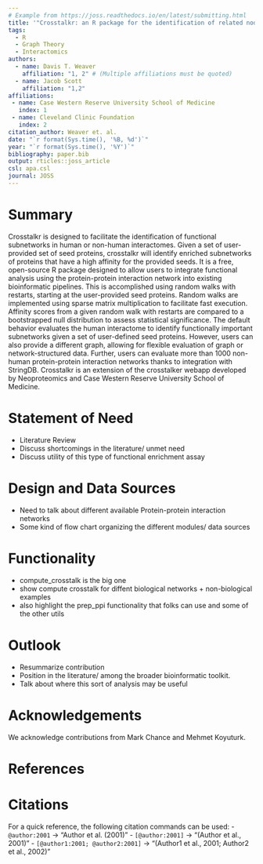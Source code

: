 ```yaml
---
# Example from https://joss.readthedocs.io/en/latest/submitting.html
title: '"Crosstalkr: an R package for the identification of related nodes in biological networks"'
tags:
  - R
  - Graph Theory
  - Interactomics
authors:
  - name: Davis T. Weaver
    affiliation: "1, 2" # (Multiple affiliations must be quoted)
  - name: Jacob Scott
    affiliation: "1,2"
affiliations:
 - name: Case Western Reserve University School of Medicine
   index: 1
 - name: Cleveland Clinic Foundation
   index: 2
citation_author: Weaver et. al.
date: "`r format(Sys.time(), '%B, %d')`"
year: "`r format(Sys.time(), '%Y')`"
bibliography: paper.bib
output: rticles::joss_article
csl: apa.csl
journal: JOSS
---
```


# Summary

Crosstalkr is designed to facilitate the identification of functional subnetworks in human or non-human interactomes. 
Given a set of user-provided set of seed proteins, crosstalkr will identify enriched subnetworks of proteins that have a high affinity for the provided seeds. 
It is a free, open-source R package designed to allow users to integrate functional analysis using the protein-protein interaction network into existing bioinformatic pipelines. 
This is accomplished using random walks with restarts, starting at the user-provided seed proteins. 
Random walks are implemented using sparse matrix multiplication to facilitate fast execution. 
Affinity scores from a given random walk with restarts are compared to a bootstrapped null distribution to assess statistical significance. 
The default behavior evaluates the human interactome to identify functionally important subnetworks given a set of user-defined seed proteins. 
However, users can also provide a different graph, allowing for flexible evaluation of graph or network-structured data. 
Further, users can evaluate more than 1000 non-human protein-protein interaction networks thanks to integration with StringDB.
Crosstalkr is an extension of the crosstalker webapp developed by Neoproteomics and Case Western Reserve University School of Medicine. 

# Statement of Need

 - Literature Review
 - Discuss shortcomings in the literature/ unmet need
 - Discuss utility of this type of functional enrichment assay

# Design and Data Sources

 - Need to talk about different available Protein-protein interaction networks
 - Some kind of flow chart organizing the different modules/ data sources

# Functionality
 - compute_crosstalk is the big one
 - show compute crosstalk for diffent biological networks + non-biological examples
 - also highlight the prep_ppi functionality that folks can use and some of the other utils

# Outlook
 - Resummarize contribution
 - Position in the literature/ among the broader bioinformatic toolkit. 
 - Talk about where this sort of analysis may be useful

# Acknowledgements

We acknowledge contributions from Mark Chance and Mehmet Koyuturk.

# References

# Citations

For a quick reference, the following citation commands can be used:
- `@author:2001`  ->  "Author et al. (2001)"
- `[@author:2001]` -> "(Author et al., 2001)"
- `[@author1:2001; @author2:2001]` -> "(Author1 et al., 2001; Author2 et al., 2002)"

